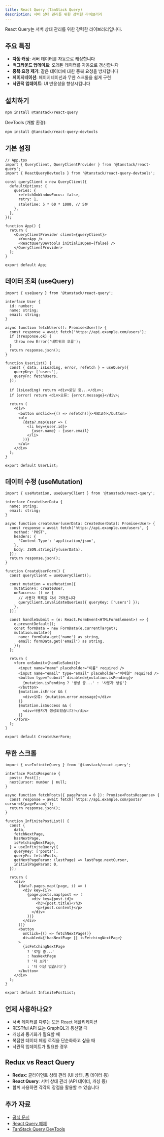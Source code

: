 ```yaml
---
title: React Query (TanStack Query)
description: 서버 상태 관리를 위한 강력한 라이브러리
---
```


React Query는 서버 상태 관리를 위한 강력한 라이브러리입니다.

## 주요 특징

- **자동 캐싱**: 서버 데이터를 자동으로 캐싱합니다
- **백그라운드 업데이트**: 오래된 데이터를 자동으로 갱신합니다
- **중복 요청 제거**: 같은 데이터에 대한 중복 요청을 방지합니다
- **페이지네이션**: 페이지네이션과 무한 스크롤을 쉽게 구현
- **낙관적 업데이트**: UI 반응성을 향상시킵니다

## 설치하기

```bash
npm install @tanstack/react-query
```

DevTools (개발 환경):

```bash
npm install @tanstack/react-query-devtools
```

## 기본 설정

```tsx
// App.tsx
import { QueryClient, QueryClientProvider } from '@tanstack/react-query';
import { ReactQueryDevtools } from '@tanstack/react-query-devtools';

const queryClient = new QueryClient({
  defaultOptions: {
    queries: {
      refetchOnWindowFocus: false,
      retry: 1,
      staleTime: 5 * 60 * 1000, // 5분
    },
  },
});

function App() {
  return (
    <QueryClientProvider client={queryClient}>
      <YourApp />
      <ReactQueryDevtools initialIsOpen={false} />
    </QueryClientProvider>
  );
}

export default App;
```

## 데이터 조회 (useQuery)

```tsx
import { useQuery } from '@tanstack/react-query';

interface User {
  id: number;
  name: string;
  email: string;
}

async function fetchUsers(): Promise<User[]> {
  const response = await fetch('https://api.example.com/users');
  if (!response.ok) {
    throw new Error('네트워크 오류');
  }
  return response.json();
}

function UserList() {
  const { data, isLoading, error, refetch } = useQuery({
    queryKey: ['users'],
    queryFn: fetchUsers,
  });

  if (isLoading) return <div>로딩 중...</div>;
  if (error) return <div>오류: {error.message}</div>;

  return (
    <div>
      <button onClick={() => refetch()}>새로고침</button>
      <ul>
        {data?.map(user => (
          <li key={user.id}>
            {user.name} - {user.email}
          </li>
        ))}
      </ul>
    </div>
  );
}

export default UserList;
```

## 데이터 수정 (useMutation)

```tsx
import { useMutation, useQueryClient } from '@tanstack/react-query';

interface CreateUserData {
  name: string;
  email: string;
}

async function createUser(userData: CreateUserData): Promise<User> {
  const response = await fetch('https://api.example.com/users', {
    method: 'POST',
    headers: {
      'Content-Type': 'application/json',
    },
    body: JSON.stringify(userData),
  });
  return response.json();
}

function CreateUserForm() {
  const queryClient = useQueryClient();

  const mutation = useMutation({
    mutationFn: createUser,
    onSuccess: () => {
      // 사용자 목록을 다시 가져옵니다
      queryClient.invalidateQueries({ queryKey: ['users'] });
    },
  });

  const handleSubmit = (e: React.FormEvent<HTMLFormElement>) => {
    e.preventDefault();
    const formData = new FormData(e.currentTarget);
    mutation.mutate({
      name: formData.get('name') as string,
      email: formData.get('email') as string,
    });
  };

  return (
    <form onSubmit={handleSubmit}>
      <input name="name" placeholder="이름" required />
      <input name="email" type="email" placeholder="이메일" required />
      <button type="submit" disabled={mutation.isPending}>
        {mutation.isPending ? '생성 중...' : '사용자 생성'}
      </button>
      {mutation.isError && (
        <div>오류: {mutation.error.message}</div>
      )}
      {mutation.isSuccess && (
        <div>사용자가 생성되었습니다!</div>
      )}
    </form>
  );
}

export default CreateUserForm;
```

## 무한 스크롤

```tsx
import { useInfiniteQuery } from '@tanstack/react-query';

interface PostsResponse {
  posts: Post[];
  nextCursor: number | null;
}

async function fetchPosts({ pageParam = 0 }): Promise<PostsResponse> {
  const response = await fetch(`https://api.example.com/posts?cursor=${pageParam}`);
  return response.json();
}

function InfinitePostList() {
  const {
    data,
    fetchNextPage,
    hasNextPage,
    isFetchingNextPage,
  } = useInfiniteQuery({
    queryKey: ['posts'],
    queryFn: fetchPosts,
    getNextPageParam: (lastPage) => lastPage.nextCursor,
    initialPageParam: 0,
  });

  return (
    <div>
      {data?.pages.map((page, i) => (
        <div key={i}>
          {page.posts.map(post => (
            <div key={post.id}>
              <h3>{post.title}</h3>
              <p>{post.content}</p>
            </div>
          ))}
        </div>
      ))}
      <button
        onClick={() => fetchNextPage()}
        disabled={!hasNextPage || isFetchingNextPage}
      >
        {isFetchingNextPage
          ? '로딩 중...'
          : hasNextPage
          ? '더 보기'
          : '더 이상 없습니다'}
      </button>
    </div>
  );
}

export default InfinitePostList;
```

## 언제 사용하나요?

- 서버 데이터를 다루는 모든 React 애플리케이션
- RESTful API 또는 GraphQL과 통신할 때
- 캐싱과 동기화가 필요할 때
- 복잡한 데이터 페칭 로직을 단순화하고 싶을 때
- 낙관적 업데이트가 필요한 경우

## Redux vs React Query

- **Redux**: 클라이언트 상태 관리 (UI 상태, 폼 데이터 등)
- **React Query**: 서버 상태 관리 (API 데이터, 캐싱 등)
- 함께 사용하면 각각의 장점을 활용할 수 있습니다

## 추가 자료

- [공식 문서](https://tanstack.com/query/latest)
- [React Query 예제](https://tanstack.com/query/latest/docs/react/examples/simple)
- [TanStack Query DevTools](https://tanstack.com/query/latest/docs/react/devtools)

